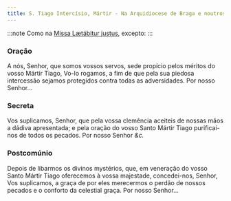 ```yaml
---
title: S. Tiago Intercísio, Mártir - Na Arquidiocese de Braga e noutros lugares
---
```


:::note
Como na [Missa Lætábitur justus](../comum/5martirnaopontifice2), excepto:
:::

### Oração

A nós, Senhor, que somos vossos servos, sede propício pelos méritos do
vosso Mártir Tiago, Vo-lo rogamos, a fim de que pela sua piedosa
intercessão sejamos protegidos contra todas as adversidades. Por nosso
Senhor...

### Secreta

Vos suplicamos, Senhor, que pela vossa clemência aceiteis de nossas mãos a
dádiva apresentada; e pela oração do vosso Santo Mártir Tiago
purificai-nos de todos os pecados. Por nosso Senhor <em>&c.</em>

### Postcomúnio

Depois de libarmos os divinos mystérios, que, em veneração do vosso Santo
Mártir Tiago oferecemos à vossa majestade, concedei-nos, Senhor, Vos
suplicamos, a graça de por eles merecermos o perdão de nossos pecados e o
conforto da celestial graça. Por nosso Senhor...
